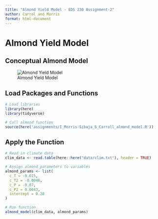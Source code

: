 ```yaml
---
title: "Almond Yield Model - EDS 230 Assignment-2"
author: Carrol and Morris
format: html-document
---
```


# Almond Yield Model

## Conceptual Almond Model

![Almond Yield Model](images/conceptual_model.jpeg)

## Load Packages and Functions

```r
# Load libraries
library(here)
library(tidyverse)
```

```r
# Call almond function
source(here('assignments/I_Morris-Sibaja_S_Carroll_almond_model.R'))
```

## Apply the Function

```r
# Read in climate data
clim_data <- read.table(here::here("data/clim.txt"), header = TRUE)

# Assign almond parameters to variables
almond_params <- list(
  c_T = -0.015,
  c_T2 = -0.0046,
  c_P = -0.07,
  c_P2 = 0.0043,
  intercept = 0.28
)

# Run function
almond_model(clim_data, almond_params)
```

